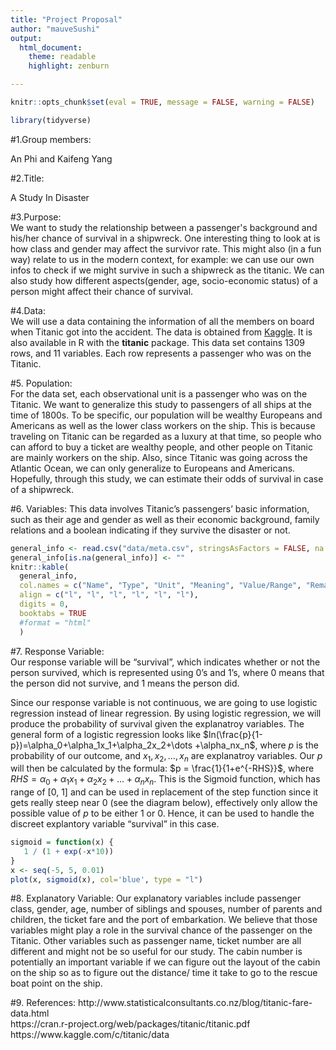 ```yaml
---
title: "Project Proposal"
author: "mauveSushi"
output:
  html_document: 
    theme: readable
    highlight: zenburn

---
```


```r
knitr::opts_chunk$set(eval = TRUE, message = FALSE, warning = FALSE)
```

``` r
library(tidyverse)
```

#1.Group members: 

An Phi and Kaifeng Yang

#2.Title: 

A Study In Disaster

#3.Purpose:  
We want to study the relationship between a passenger\'s background and his/her chance of survival in a shipwreck. One interesting thing to look at is how class and gender may affect the survivor rate. This might also (in a fun way) relate to us in the modern context, for example: we can use our own infos to check if we might survive in such a shipwreck as the titanic. We can also study how different aspects(gender, age, socio-economic status) of a person might affect their chance of survival.

#4.Data:  
We will use a data containing the information of all the members on board when Titanic got into the accident. The data is obtained from [Kaggle](https://www.kaggle.com/c/titanic/data). It is also available in R with the __titanic__ package. This data set contains 1309 rows, and 11 variables. Each row represents a passenger who was on the Titanic. 

#5. Population:  
For the data set, each observational unit is a passenger who was on the Titanic. 
We want to generalize this study to passengers of all ships at the time of 1800s. To be specific, our population will be wealthy Europeans and Americans as well as the lower class workers on the ship. This is because traveling on Titanic can be regarded as a luxury at that time, so people who can afford to buy a ticket are wealthy people, and other people on Titanic are mainly workers on the ship. Also, since Titanic was going across the Atlantic Ocean, we can only generalize to Europeans and Americans. Hopefully, through this study, we can estimate their odds of survival in case of a shipwreck.

#6. Variables:
This data involves Titanic's passengers' basic information, such as their age and gender as well as their economic background, family relations and a boolean indicating if they survive the disaster or not.

``` r
general_info <- read.csv("data/meta.csv", stringsAsFactors = FALSE, na.strings = "NA")
general_info[is.na(general_info)] <- ""
knitr::kable(
  general_info,
  col.names = c("Name", "Type", "Unit", "Meaning", "Value/Range", "Remark"),
  align = c("l", "l", "l", "l", "l", "l"),
  digits = 0,
  booktabs = TRUE
  #format = "html"
  )
```

#7. Response Variable:   
Our response variable will be "survival", which indicates whether or not the person survived, which is represented using 0's and 1's, where 0 means that the person did not survive, and 1 means the person did. 

Since our response variable is not continuous, we are going to use logistic regression instead of linear regression. By using logistic regression, we will produce the probability of survival given the explanatroy variables. The general form of a logistic regression looks like $ln(\frac{p}{1-p})=\alpha_0+\alpha_1x_1+\alpha_2x_2+\dots +\alpha_nx_n$, where $p$ is the probability of our outcome, and $x_1, x_2, \dots, x_n$ are explanatroy variables. Our $p$ will then be calculated by the formula: $p = \frac{1}{1+e^{-RHS}}$, where $RHS=\alpha_0+\alpha_1x_1+\alpha_2x_2+\dots +\alpha_nx_n$. This is the Sigmoid function, which has range of [0, 1] and can be used in replacement of the step function since it gets really steep near 0 (see the diagram below), effectively only allow the possible value of $p$ to be either 1 or 0. Hence, it can be used to handle the discreet explantory variable "survival" in this case.

``` r
sigmoid = function(x) {
   1 / (1 + exp(-x*10))
}
x <- seq(-5, 5, 0.01)
plot(x, sigmoid(x), col='blue', type = "l")
```


#8. Explanatory Variable: 
Our explanatory variables include passenger class, gender, age, number of siblings and spouses, number of parents and children, the ticket fare and the port of embarkation. We believe that those variables might play a role in the survival chance of the passenger on the Titanic. Other variables such as passenger name, ticket number are all different and might not be so useful for our study. The cabin number is potentially an important variable if we can figure out the layout of the cabin on the ship so as to figure out the distance/ time it take to go to the rescue boat point on the ship.

#9. References:
http://www.statisticalconsultants.co.nz/blog/titanic-fare-data.html  
https://cran.r-project.org/web/packages/titanic/titanic.pdf  
https://www.kaggle.com/c/titanic/data











